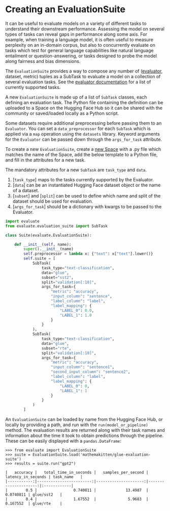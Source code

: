 # Creating an EvaluationSuite

It can be useful to evaluate models on a variety of different tasks to understand their downstream performance. Assessing the model on several types of tasks can reveal gaps in performance along some axis. For example, when training a language model, it is often useful to measure perplexity on an in-domain corpus, but also to concurrently evaluate on tasks which test for general language capabilities like natural language entailment or question-answering, or tasks designed to probe the model along fairness and bias dimensions.

The `EvaluationSuite` provides a way to compose any number of ([evaluator](base_evaluator), dataset, metric) tuples as a SubTask to evaluate a model on a collection of several evaluation tasks. See the [evaluator documentation](base_evaluator) for a list of currently supported tasks.

A new `EvaluationSuite` is made up of a list of `SubTask` classes, each defining an evaluation task. The Python file containing the definition can be uploaded to a Space on the Hugging Face Hub so it can be shared with the community or saved/loaded locally as a Python script.

Some datasets require additional preprocessing before passing them to an `Evaluator`. You can set a `data_preprocessor` for each `SubTask` which is applied via a `map` operation using the `datasets` library. Keyword arguments for the `Evaluator` can be passed down through the `args_for_task` attribute.

To create a new `EvaluationSuite`, create a [new Space](https://huggingface.co/new-space) with a .py file which matches the name of the Space, add the below template to a Python file, and fill in the attributes for a new task.

The mandatory attributes for a new `SubTask` are `task_type` and `data`.
1. [`task_type`] maps to the tasks currently supported by the Evaluator.
2. [`data`] can be an instantiated Hugging Face dataset object or the name of a dataset.
3. [`subset`] and [`split`] can be used to define which name and split of the dataset should be used for evaluation.
4. [`args_for_task`] should be a dictionary with kwargs to be passed to the Evaluator.

```python
import evaluate
from evaluate.evaluation_suite import SubTask

class Suite(evaluate.EvaluationSuite):

    def __init__(self, name):
        super().__init__(name)
        self.preprocessor = lambda x: {"text": x["text"].lower()}
        self.suite = [
            SubTask(
                task_type="text-classification",
                data="glue",
                subset="sst2",
                split="validation[:10]",
                args_for_task={
                    "metric": "accuracy",
                    "input_column": "sentence",
                    "label_column": "label",
                    "label_mapping": {
                        "LABEL_0": 0.0,
                        "LABEL_1": 1.0
                    }
                }
            ),
            SubTask(
                task_type="text-classification",
                data="glue",
                subset="rte",
                split="validation[:10]",
                args_for_task={
                    "metric": "accuracy",
                    "input_column": "sentence1",
                    "second_input_column": "sentence2",
                    "label_column": "label",
                    "label_mapping": {
                        "LABEL_0": 0,
                        "LABEL_1": 1
                    }
                }
            )
        ]
```

An `EvaluationSuite` can be loaded by name from the Hugging Face Hub, or locally by providing a path, and run with the `run(model_or_pipeline)` method. The evaluation results are returned along with their task names and information about the time it took to obtain predictions through the pipeline. These can be easily displayed with a `pandas.DataFrame`:

```
>>> from evaluate import EvaluationSuite
>>> suite = EvaluationSuite.load('mathemakitten/glue-evaluation-suite')
>>> results = suite.run("gpt2")

|   accuracy |   total_time_in_seconds |   samples_per_second |   latency_in_seconds | task_name   |
|-----------:|------------------------:|---------------------:|---------------------:|:------------|
|        0.5 |                0.740811 |             13.4987  |            0.0740811 | glue/sst2   |
|        0.4 |                1.67552  |              5.9683  |            0.167552  | glue/rte    |
```